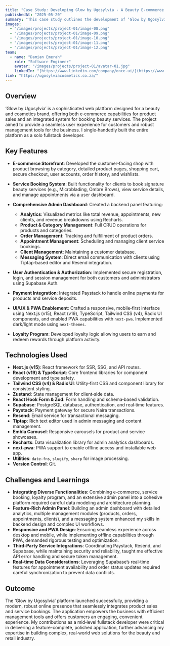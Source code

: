 ```yaml
---
title: "Case Study: Developing Glow by Ugosylvia - A Beauty E‑commerce and Service Booking Platform"
publishedAt: "2025-05-20"
summary: "This case study outlines the development of ‘Glow by Ugosylvia,’ a comprehensive platform for beauty products and services. It details the contributions of a mid‑level fullstack developer in building the e‑commerce storefront, appointment booking system, and admin dashboard with analytics and messaging using Next.js, Supabase, and modern web technologies."
images:
  - "/images/projects/project-01/image-08.png"
  - "/images/projects/project-01/image-09.png"
  - "/images/projects/project-01/image-10.png"
  - "/images/projects/project-01/image-11.png"
  - "/images/projects/project-01/image-12.png"
team:
  - name: "Damian Emerah"
    role: "Software Engineer"
    avatar: "/images/projects/project-01/avatar-01.jpg"
    linkedIn: "[https://www.linkedin.com/company/once-ui/](https://www.linkedin.com/company/once-ui/)"
link: "https://ugosylviacosmetics.co.za/"
---
```


## Overview

‘Glow by Ugosylvia’ is a sophisticated web platform designed for a beauty and cosmetics brand, offering both e‑commerce capabilities for product sales and an integrated system for booking beauty services. The project aimed to provide a seamless user experience for customers and robust management tools for the business. I single‑handedly built the entire platform as a solo fullstack developer.

## Key Features

- **E‑commerce Storefront**: Developed the customer‑facing shop with product browsing by category, detailed product pages, shopping cart, secure checkout, user accounts, order history, and wishlists.
- **Service Booking System**: Built functionality for clients to book signature beauty services (e.g., Microblading, Ombre Brows), view service details, and manage appointments via a user dashboard.
- **Comprehensive Admin Dashboard**: Created a backend panel featuring:

  - **Analytics**: Visualized metrics like total revenue, appointments, new clients, and revenue breakdowns using Recharts.
  - **Product & Category Management**: Full CRUD operations for products and categories.
  - **Order Management**: Tracking and fulfillment of product orders.
  - **Appointment Management**: Scheduling and managing client service bookings.
  - **Client Management**: Maintaining a customer database.
  - **Messaging System**: Direct email communication with clients using Tiptap‑based editor and Resend integration.

- **User Authentication & Authorization**: Implemented secure registration, login, and session management for both customers and administrators using Supabase Auth.
- **Payment Integration**: Integrated Paystack to handle online payments for products and service deposits.
- **UI/UX & PWA Enablement**: Crafted a responsive, mobile‑first interface using Next.js (v15), React (v19), TypeScript, Tailwind CSS (v4), Radix UI components, and enabled PWA capabilities with `next-pwa`. Implemented dark/light mode using `next-themes`.
- **Loyalty Program**: Developed loyalty logic allowing users to earn and redeem rewards through platform activity.

## Technologies Used

- **Next.js (v15)**: React framework for SSR, SSG, and API routes.
- **React (v19) & TypeScript**: Core frontend libraries for component development and type safety.
- **Tailwind CSS (v4) & Radix UI**: Utility‑first CSS and component library for consistent styling.
- **Zustand**: State management for client‑side data.
- **React Hook Form & Zod**: Form handling and schema‑based validation.
- **Supabase**: PostgreSQL database, authentication, and real‑time features.
- **Paystack**: Payment gateway for secure Naira transactions.
- **Resend**: Email service for transactional messaging.
- **Tiptap**: Rich text editor used in admin messaging and content management.
- **Embla Carousel**: Responsive carousels for product and service showcases.
- **Recharts**: Data visualization library for admin analytics dashboards.
- **next-pwa**: PWA support to enable offline access and installable web app.
- **Utilities**: `date-fns`, `slugify`, `sharp` for image processing.
- **Version Control**: Git.

## Challenges and Learnings

- **Integrating Diverse Functionalities**: Combining e‑commerce, service booking, loyalty program, and an extensive admin panel into a cohesive platform required careful data modeling and architecture planning.
- **Feature-Rich Admin Panel**: Building an admin dashboard with detailed analytics, multiple management modules (products, orders, appointments, clients), and a messaging system enhanced my skills in backend design and complex UI workflows.
- **Responsive and PWA Design**: Ensuring seamless experience across desktop and mobile, while implementing offline capabilities through PWA, demanded rigorous testing and optimization.
- **Third‑Party Service Integrations**: Coordinating Paystack, Resend, and Supabase, while maintaining security and reliability, taught me effective API error handling and secure token management.
- **Real‑time Data Considerations**: Leveraging Supabase’s real‑time features for appointment availability and order status updates required careful synchronization to prevent data conflicts.

## Outcome

The ‘Glow by Ugosylvia’ platform launched successfully, providing a modern, robust online presence that seamlessly integrates product sales and service bookings. The application empowers the business with efficient management tools and offers customers an engaging, convenient experience. My contributions as a mid‑level fullstack developer were critical in delivering a feature-complete, polished application, further advancing my expertise in building complex, real‑world web solutions for the beauty and retail industry.
